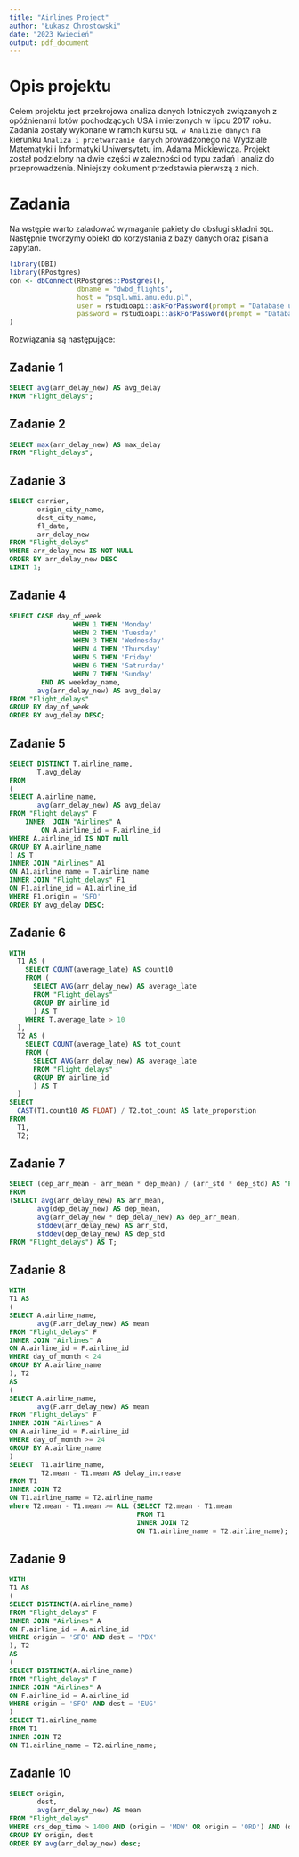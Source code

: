 ---
title: "Airlines Project"
author: "Łukasz Chrostowski"
date: "2023 Kwiecień"
output: pdf_document
---

# Opis projektu
Celem projektu jest przekrojowa analiza danych lotniczych związanych z opóźnienami lotów pochodzących USA i mierzonych w lipcu 2017 roku. Zadania zostały wykonane w ramch kursu `SQL w Analizie danych` na kierunku `Analiza i przetwarzanie danych` prowadzonego na Wydziale Matematyki i Informatyki Uniwersytetu im. Adama Mickiewicza. Projekt został podzielony na dwie części w zależności od typu zadań i analiz do przeprowadzenia. Niniejszy dokument przedstawia pierwszą z nich.

# Zadania
Na wstępie warto załadować wymaganie pakiety do obsługi składni `SQL`.
Następnie tworzymy obiekt do korzystania z bazy danych oraz pisania zapytań.

```{r, warning=FALSE}
library(DBI)
library(RPostgres)
con <- dbConnect(RPostgres::Postgres(),
                 dbname = "dwbd_flights",
                 host = "psql.wmi.amu.edu.pl",
                 user = rstudioapi::askForPassword(prompt = "Database user"),
                 password = rstudioapi::askForPassword(prompt = "Database password")
)
```
Rozwiązania są następujące:

## Zadanie 1
```{sql connection=con}
SELECT avg(arr_delay_new) AS avg_delay
FROM "Flight_delays";
```
## Zadanie 2
```{sql connection=con}
SELECT max(arr_delay_new) AS max_delay
FROM "Flight_delays";
```

## Zadanie 3
```{sql connection=con}
SELECT carrier,
       origin_city_name,
       dest_city_name,
       fl_date,
       arr_delay_new
FROM "Flight_delays"
WHERE arr_delay_new IS NOT NULL
ORDER BY arr_delay_new DESC
LIMIT 1;
```

## Zadanie 4
```{sql connection=con}
SELECT CASE day_of_week
                WHEN 1 THEN 'Monday'
                WHEN 2 THEN 'Tuesday'
                WHEN 3 THEN 'Wednesday'
                WHEN 4 THEN 'Thursday'
                WHEN 5 THEN 'Friday'
                WHEN 6 THEN 'Satrurday'
                WHEN 7 THEN 'Sunday'
        END AS weekday_name,
       avg(arr_delay_new) AS avg_delay
FROM "Flight_delays"
GROUP BY day_of_week
ORDER BY avg_delay DESC;
```

## Zadanie 5
```{sql connection=con}
SELECT DISTINCT T.airline_name,
       T.avg_delay
FROM
(
SELECT A.airline_name,
       avg(arr_delay_new) AS avg_delay
FROM "Flight_delays" F
    INNER  JOIN "Airlines" A
        ON A.airline_id = F.airline_id
WHERE A.airline_id IS NOT null
GROUP BY A.airline_name
) AS T
INNER JOIN "Airlines" A1
ON A1.airline_name = T.airline_name
INNER JOIN "Flight_delays" F1
ON F1.airline_id = A1.airline_id 
WHERE F1.origin = 'SFO'
ORDER BY avg_delay DESC;
```

## Zadanie 6
```{sql connection=con}
WITH
  T1 AS (
    SELECT COUNT(average_late) AS count10
    FROM (
      SELECT AVG(arr_delay_new) AS average_late
      FROM "Flight_delays"
      GROUP BY airline_id
      ) AS T
    WHERE T.average_late > 10
  ),
  T2 AS (
    SELECT COUNT(average_late) AS tot_count
    FROM (
      SELECT AVG(arr_delay_new) AS average_late
      FROM "Flight_delays"
      GROUP BY airline_id
      ) AS T
  )
SELECT 
  CAST(T1.count10 AS FLOAT) / T2.tot_count AS late_proporstion
FROM 
  T1, 
  T2;
```

## Zadanie 7
```{sql connection=con}
SELECT (dep_arr_mean - arr_mean * dep_mean) / (arr_std * dep_std) AS "Pearson r"
FROM 
(SELECT avg(arr_delay_new) AS arr_mean,
       avg(dep_delay_new) AS dep_mean,
       avg(arr_delay_new * dep_delay_new) AS dep_arr_mean,
       stddev(arr_delay_new) AS arr_std,
       stddev(dep_delay_new) AS dep_std
FROM "Flight_delays") AS T;
```

## Zadanie 8
```{sql connection=con}
WITH 
T1 AS 
( 
SELECT A.airline_name,
       avg(F.arr_delay_new) AS mean
FROM "Flight_delays" F
INNER JOIN "Airlines" A 
ON A.airline_id = F.airline_id
WHERE day_of_month < 24
GROUP BY A.airline_name
), T2 
AS 
(
SELECT A.airline_name,
       avg(F.arr_delay_new) AS mean
FROM "Flight_delays" F
INNER JOIN "Airlines" A 
ON A.airline_id = F.airline_id
WHERE day_of_month >= 24
GROUP BY A.airline_name
)
SELECT  T1.airline_name,
        T2.mean - T1.mean AS delay_increase
FROM T1
INNER JOIN T2
ON T1.airline_name = T2.airline_name
where T2.mean - T1.mean >= ALL (SELECT T2.mean - T1.mean
                                FROM T1 
                                INNER JOIN T2
                                ON T1.airline_name = T2.airline_name);
```

## Zadanie 9
```{sql connection=con}
WITH 
T1 AS 
(
SELECT DISTINCT(A.airline_name)
FROM "Flight_delays" F
INNER JOIN "Airlines" A 
ON F.airline_id = A.airline_id
WHERE origin = 'SFO' AND dest = 'PDX'
), T2
AS
(
SELECT DISTINCT(A.airline_name)
FROM "Flight_delays" F
INNER JOIN "Airlines" A 
ON F.airline_id = A.airline_id
WHERE origin = 'SFO' AND dest = 'EUG'
)
SELECT T1.airline_name
FROM T1 
INNER JOIN T2 
ON T1.airline_name = T2.airline_name;
```

## Zadanie 10
```{sql connection=con}
SELECT origin,
       dest,
       avg(arr_delay_new) AS mean
FROM "Flight_delays"
WHERE crs_dep_time > 1400 AND (origin = 'MDW' OR origin = 'ORD') AND (dest = 'SFO' OR dest = 'SJC' OR dest = 'OAK')
GROUP BY origin, dest
ORDER BY avg(arr_delay_new) desc;
```


